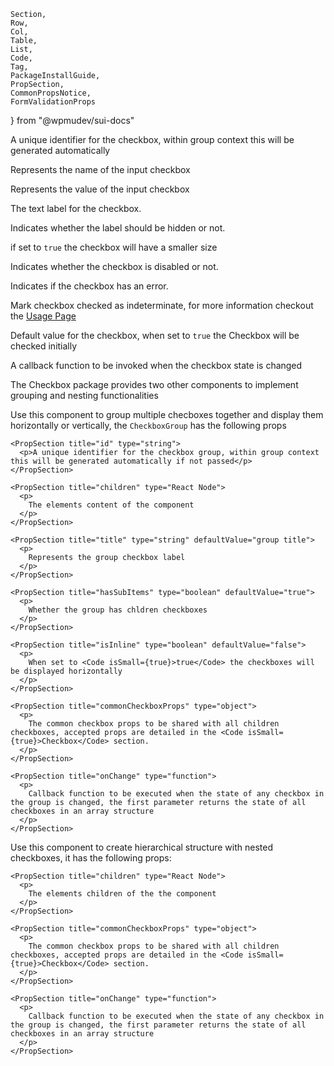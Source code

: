 	Section, 
	Row, 
	Col, 
	Table, 
	List, 
	Code, 
	Tag, 
	PackageInstallGuide, 
	PropSection, 
	CommonPropsNotice,
	FormValidationProps
} from "@wpmudev/sui-docs"

<PackageInstallGuide packageName="@wpmudev/sui-checkbox" />

<Section title="Props" border={true}>
  <PropSection title="id" type="string">
    <p>A unique identifier for the checkbox, within group context this will be generated automatically</p>
  </PropSection>

  <PropSection title="name" type="string">
    <p>Represents the name of the input checkbox</p>
  </PropSection>

  <PropSection title="value" type="string">
    <p>Represents the value of the input checkbox</p>
  </PropSection>

  <PropSection title="label" type="string">
    <p>The text label for the checkbox.</p>
  </PropSection>

  <PropSection title="isLabelHidden" type="boolean" defaultValue="false">
    <p>Indicates whether the label should be hidden or not.</p>
  </PropSection>

  <PropSection title="isSmall" type="boolean" defaultValue="false">
    <p>if set to <Code isSmall={true}>true</Code> the checkbox will have a smaller size </p>
  </PropSection>

  <PropSection title="isDisabled" type="boolean" defaultValue="false">
    <p>Indicates whether the checkbox is disabled or not.</p>
  </PropSection>

  <PropSection title="isError" type="boolean" defaultValue="false">
    <p>Indicates if the checkbox has an error.</p>
  </PropSection>

  <PropSection title="isIndeterminate" type="boolean" defaultValue="false">
    <p>Mark checkbox checked as indeterminate, for more information checkout the <a target="_blank" href="/?path=/docs/sui-components-forms-checkbox--docs">Usage Page</a></p>
  </PropSection>

  <PropSection title="isChecked" type="boolean" defaultValue="false">
    <p>Default value for the checkbox, when set to <Code small={true}>true</Code> the Checkbox will be checked initially</p>
  </PropSection>

  <PropSection title="onChange" type="function">
    <p>A callback function to be invoked when the checkbox state is changed</p>
  </PropSection>

  <FormValidationProps />
</Section>

<Section title="Groups & Nesting" contained={true} style={{ paddingTop: 30, paddingBottom: 0 }}>
  <p>The Checkbox package provides two other components to implement grouping and nesting functionalities</p>

  <Section title="CheckboxGroup" contained={true} style={{ paddingTop: 0, paddingLeft: 20, paddingRight: 0 }}>
    <p>
      Use this component to group multiple checboxes together and display them horizontally or vertically, the <Code isSmall={true}>CheckboxGroup</Code> has the following props
    </p>

    <PropSection title="id" type="string">
      <p>A unique identifier for the checkbox group, within group context this will be generated automatically if not passed</p>
    </PropSection>

    <PropSection title="children" type="React Node">
      <p>
        The elements content of the component
      </p>
    </PropSection>

    <PropSection title="title" type="string" defaultValue="group title">
      <p>
        Represents the group checkbox label
      </p>
    </PropSection>

    <PropSection title="hasSubItems" type="boolean" defaultValue="true">
      <p>
        Whether the group has chldren checkboxes
      </p>
    </PropSection>

    <PropSection title="isInline" type="boolean" defaultValue="false">
      <p>
        When set to <Code isSmall={true}>true</Code> the checkboxes will be displayed horizontally
      </p>
    </PropSection>

    <PropSection title="commonCheckboxProps" type="object">
      <p>
        The common checkbox props to be shared with all children checkboxes, accepted props are detailed in the <Code isSmall={true}>Checkbox</Code> section.
      </p>
    </PropSection>

    <PropSection title="onChange" type="function">
      <p>
        Callback function to be executed when the state of any checkbox in the group is changed, the first parameter returns the state of all checkboxes in an array structure
      </p>
    </PropSection>
  </Section>

  <Section title="CheckboxGroups" contained={true} style={{ paddingTop: 0, paddingLeft: 20, paddingRight: 0 }}>
    <p>
      Use this component to create hierarchical structure with nested checkboxes, it has the following props:
    </p>

    <PropSection title="children" type="React Node">
      <p>
        The elements children of the the component
      </p>
    </PropSection>

    <PropSection title="commonCheckboxProps" type="object">
      <p>
        The common checkbox props to be shared with all children checkboxes, accepted props are detailed in the <Code isSmall={true}>Checkbox</Code> section.
      </p>
    </PropSection>

    <PropSection title="onChange" type="function">
      <p>
        Callback function to be executed when the state of any checkbox in the group is changed, the first parameter returns the state of all checkboxes in an array structure
      </p>
    </PropSection>
  </Section>
</Section>

<CommonPropsNotice />
